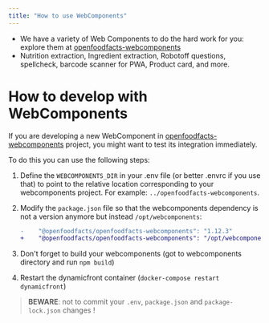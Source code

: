 ```yaml
---
title: "How to use WebComponents"
---
```


- We have a variety of Web Components to do the hard work for you: explore them at [openfoodfacts-webcomponents](https://github.com/openfoodfacts/openfoodfacts-webcomponents)
- Nutrition extraction, Ingredient extraction, Robotoff questions, spellcheck, barcode scanner for PWA, Product card, and more.

# How to develop with WebComponents

If you are developing a new WebComponent in [openfoodfacts-webcomponents](https://github.com/openfoodfacts/openfoodfacts-webcomponents) project,
you might want to test its integration immediately.

To do this you can use the following steps:

1. Define the `WEBCOMPONENTS_DIR` in your .env file (or better .envrc if you use that)
   to point to  the relative location corresponding to your webcomponents project.
   For example: `../openfoodfacts-webcomponents`.


2. Modify the `package.json` file so that the webcomponents dependency
   is not a version anymore but instead `/opt/webcomponents`:

   ```diff
   -    "@openfoodfacts/openfoodfacts-webcomponents": "1.12.3"
   +    "@openfoodfacts/openfoodfacts-webcomponents": "/opt/webcomponents",
   ```

3. Don't forget to build your webcomponents (got to webcomponents directory and run `npm build`)

4. Restart the dynamicfront container (`docker-compose restart dynamicfront`)


> **BEWARE**: not to commit your `.env`, `package.json`  and `package-lock.json` changes !
